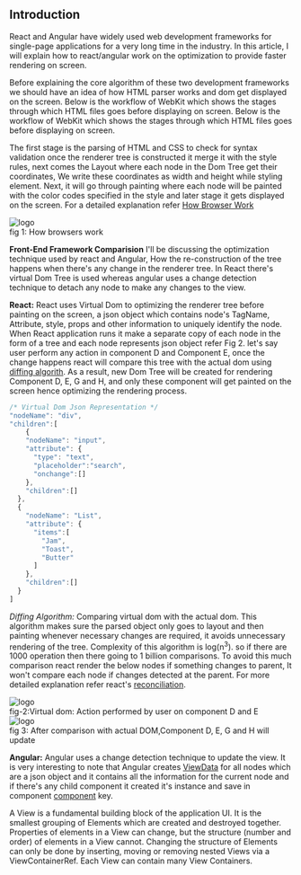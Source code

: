 
<div className={styles["Welcome"]}>

## Introduction 

React and Angular have widely used web development frameworks for single-page applications for a very long time in the industry. 
In this article, I will explain how to react/angular work on the optimization to provide faster rendering on screen.

Before explaining the core algorithm of these two development frameworks we should have an idea of how HTML parser works and dom get displayed on the screen. Below is the workflow of WebKit which shows the stages through which HTML files goes before 
displaying on screen. Below is the workflow of WebKit which shows the stages through which HTML files goes before 
displaying on screen.

The first stage is the parsing of HTML and CSS to check for syntax validation once the renderer tree is constructed it merge it
with the style rules, next comes the Layout where each node in the Dom Tree get their coordinates, We write 
these coordinates as width and height while styling element. Next, it will go through painting where 
each node will be painted with the color codes specified in the style and later stage it gets displayed 
on the screen. For a detailed explanation refer 
[How Browser Work](http://taligarsiel.com/Projects/howbrowserswork1.htm#Introduction)

<div className={styles["webkit"]}>
  <img src={webkitflow} className={styles["logo-webkit"]} alt="logo" />
</div>
<div className={styles["center"]}> fig 1: How browsers work </div>

**Front-End Framework Comparision**
I'll be discussing the optimization technique used by react and Angular, How the re-construction 
of the tree happens when there's any change in the renderer tree. In React there's virtual Dom Tree is used
whereas angular uses a change detection technique to detach any node to make any changes to the view.


**React:**  React uses Virtual Dom to optimizing the renderer tree before painting on the screen, a json object which contains 
node's TagName, Attribute, style, props and other information to uniquely identify the node. When React application
runs it make a separate copy of each node in the form of a tree and each node represents json object refer Fig 2. 
let's say user perform any action in component D and Component E, once the change happens react will compare this tree with 
the actual dom using [diffing algorith](https://grfia.dlsi.ua.es/ml/algorithms/references/editsurvey_bille.pdf).
As a result, new Dom Tree will be created for rendering Component D, E, G and H, and only these component will get painted on the screen 
hence optimizing the rendering process.

```jsx
/* Virtual Dom Json Representation */
"nodeName": "div",
"children":[
    {
    "nodeName": "input",
    "attribute": {
      "type": "text",
      "placeholder":"search",
      "onchange":[]
    },
    "children":[]
  },
  {
    "nodeName": "List",
    "attribute": {
      "items":[
        "Jam",
        "Toast",
        "Butter"
      ]
    },
    "children":[]
  }
]
```

*Diffing Algorithm:* Comparing virtual dom with the actual dom. This algorithm makes sure the 
parsed object only goes to layout and then painting whenever necessary changes are required, 
it avoids unnecessary rendering of the tree. Complexity of this algorithm 
is log(n<sup>3</sup>). so if there are 1000 operation then there going to 1 billion comparisons.
 To avoid this much comparison react render the below nodes if something changes to parent, It won't 
 compare each node if changes detected at the parent. 
For more detailed explanation refer react's [reconciliation](https://reactjs.org/docs/reconciliation.html).


<div className={styles["logo"]}>
  <img src={virtualdom} className={styles["virtualdom-react"]} alt="logo" />
</div>
<div className={styles["center"]}>fig-2:Virtual dom: Action performed by user on component D and E </div>

<div className={styles["dom-height"]}>
  <img src={dom} className={styles["dom-react"]} alt="logo" />
</div>
<div className={styles["center"]}> fig 3: After comparison with actual DOM,Component D, E, G and H will update </div>

**Angular:** Angular uses a change detection technique to update the view. It is very interesting to note 
that Angular
creates [ViewData](https://github.com/angular/angular/blob/8.0.x/packages/core/src/view/types.ts#L343) for
 all nodes
which are a json object and it contains all the information for the current node and if there's any child
 component it created it's instance and save in component
  [component](https://github.com/angular/angular/blob/8.0.x/packages/core/src/view/types.ts#L351) key. 


A View is a fundamental building block of the application UI. It is the smallest grouping of 
Elements which are created and destroyed together. Properties of elements in a View can change, 
but the structure (number and order) of elements in a View cannot. Changing the structure of Elements can 
only be done by inserting, 
moving or removing nested Views via a ViewContainerRef. Each View can contain many View Containers.

</div>





<!--**To learn how to build your own JAMStack app**, join the [React In Practice](https://frontarm.com/courses/react-in-practice/) course by [James K Nelson](https://twitter.com/james_k_nelson), where you'll build this blog from scratch.-->

<!-- **To change the site's colors,** edit the `:root` block in `src/index.module.css`.

**To create a new post,** add a new directory to `src/pages/posts` that is prefixed with the new post's publication date, then create a `post.js` file inside it: -->


<!-- 
**To set the maximum number of posts on an index page,**, set the `indexPageSize` property of the object exported by `src/siteMetadata.js`.

**To modify the generated HTML,** update the `src/renderPageToString.js` file.

**To add non-blog pages,** just use [`Navi.createPage()`](https://frontarm.com/navi/reference/declarations/#createpage), [`Navi.createSwitch()`](https://frontarm.com/navi/reference/declarations/#createswitch) and [`Navi.createRedirect()`](https://frontarm.com/navi/reference/declarations/#createredirect). For an example, check the about page at `src/pages/about/index.js`. If you create a page, remember to add it to the root switch at `src/pages/index.js`.

**To brush up on React's fundamentals,** check out the [React (without the buzzwords)](https://frontarm.com/courses/learn-raw-react/) and [Asynchronous JavaScript](https://frontarm.com/courses/async-javascript/) courses. -->


<!-- ## The tools -->

<!-- - [React](https://reactjs.org) renders the UI -->

<!-- 
Reference
1. https://reactjs.org/docs/reconciliation.html
2. http://taligarsiel.com/Projects/howbrowserswork1.htm#Introduction
3. https://blog.angularindepth.com/a-deep-deep-deep-deep-deep-dive-into-the-angular-compiler-5379171ffb7a
4. https://stackoverflow.com/questions/48942691/how-angular-builds-and-runs 
5. https://dzone.com/articles/how-to-use-change-detection-in-angular
6. https://blog.angularindepth.com/a-gentle-introduction-into-change-detection-in-angular-33f9ffff6f10
7. https://blog.angularindepth.com/these-5-articles-will-make-you-an-angular-change-detection-expert-ed530d28930
8. https://blog.angularindepth.com/angulars-digest-is-reborn-in-the-newer-version-of-angular-718a961ebd3e
9. https://hackernoon.com/exploring-angular-dom-abstractions-80b3ebcfc02
10. https://hackernoon.com/everything-you-need-to-know-about-change-detection-in-angular-8006c51d206f
11. https://blog.angularindepth.com/3-reasons-why-you-should-follow-angular-in-depth-publication-6e37a7d7f988
12. https://indepth.dev/he-who-thinks-change-detection-is-depth-first-and-he-who-thinks-its-breadth-first-are-both-usually-right/
13. https://blog.angularindepth.com/these-5-articles-will-make-you-an-angular-change-detection-expert-ed530d28930
14. https://teropa.info/blog/2015/03/02/change-and-its-detection-in-javascript-frameworks.html#angularjs-dirty-checking
15. https://medium.com/@bencabanes/angular-change-detection-strategy-an-introduction-819aaa7204e7

 -->

